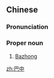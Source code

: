 ==Chinese==
{{zh-forms}}

===Pronunciation===
{{zh-pron
|m=Bāzhōng
|c=baa1 zung1
|cat=pn
}}

===Proper noun===
{{zh-proper noun}}

# [[Bazhong]]

{{zh-cat|Cities}}

[[zh:巴中]]